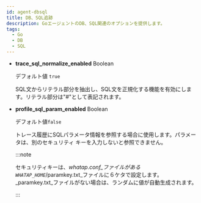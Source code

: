 ```yaml
---
id: agent-dbsql
title: DB、SQL追跡
description: GoエージェントのDB、SQL関連のオプションを提供します。
tags:
  - Go
  - DB
  - SQL
---
```


-   **trace_sql_normalize_enabled** <span class='type'>Boolean</span>

    デフォルト値 `true`

    SQL文からリテラル部分を抽出し、SQL文を正規化する機能を有効にします。リテラル部分は"#"として表記されます。

-   **profile_sql_param_enabled** <span class='type'>Boolean</span>

    デフォルト値`false`

    トレース履歴にSQLパラメータ情報を参照する場合に使用します。パラメータは、別のセキュリティ キーを入力しないと参照できません。

    :::note

    セキュリティキーは、_whatap.conf_ファイルがある`WHATAP_HOME`_/paramkey.txt_ファイルに６ケタで設定します。_paramkey.txt_ファイルがない場合は、ランダムに値が自動生成されます。

    :::
